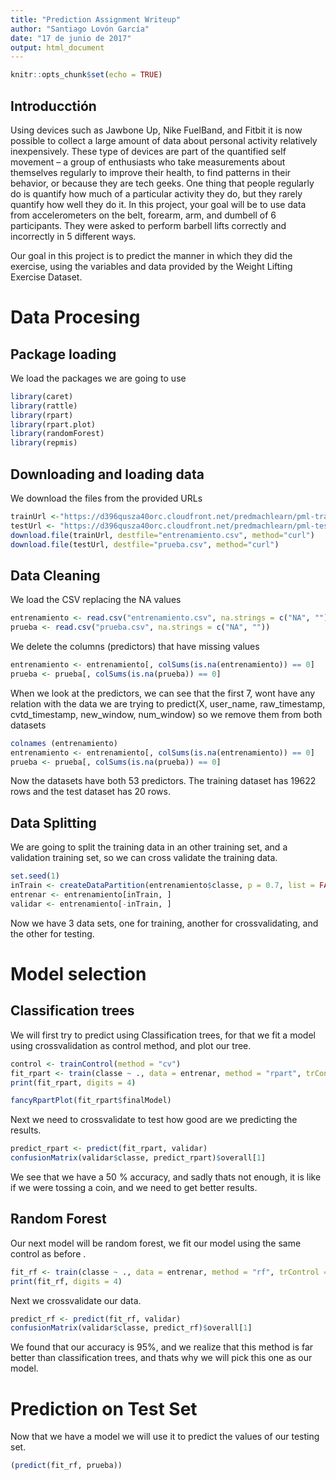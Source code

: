 ```yaml
---
title: "Prediction Assignment Writeup"
author: "Santiago Lovón García"
date: "17 de junio de 2017"
output: html_document
---
```


```r
knitr::opts_chunk$set(echo = TRUE)
```

## Introducctión

Using devices such as Jawbone Up, Nike FuelBand, and Fitbit it is now possible to collect a large amount of data about personal activity relatively inexpensively. These type of devices are part of the quantified self movement – a group of enthusiasts who take measurements about themselves regularly to improve their health, to find patterns in their behavior, or because they are tech geeks. One thing that people regularly do is quantify how much of a particular activity they do, but they rarely quantify how well they do it. In this project, your goal will be to use data from accelerometers on the belt, forearm, arm, and dumbell of 6 participants. They were asked to perform barbell lifts correctly and incorrectly in 5 different ways. 

Our goal in this project is to predict the manner in which they did the exercise, using the variables and data provided by the Weight Lifting Exercise Dataset.

# Data Procesing
## Package loading
We load the packages we are going to use 
```r
library(caret)
library(rattle)
library(rpart)
library(rpart.plot)
library(randomForest)
library(repmis)
```  

## Downloading and loading data
We download the files from the provided URLs
```r
trainUrl <-"https://d396qusza40orc.cloudfront.net/predmachlearn/pml-training.csv"
testUrl <- "https://d396qusza40orc.cloudfront.net/predmachlearn/pml-testing.csv"
download.file(trainUrl, destfile="entrenamiento.csv", method="curl")
download.file(testUrl, destfile="prueba.csv", method="curl")
```  

## Data Cleaning
We load the CSV replacing the NA values
```r
entrenamiento <- read.csv("entrenamiento.csv", na.strings = c("NA", ""))
prueba <- read.csv("prueba.csv", na.strings = c("NA", ""))
```  

We delete the columns (predictors) that have missing values
```r
entrenamiento <- entrenamiento[, colSums(is.na(entrenamiento)) == 0] 
prueba <- prueba[, colSums(is.na(prueba)) == 0] 
```  

When we look at the predictors, we can see that the first 7, wont have any relation with the data we are trying to predict(X, user_name, raw_timestamp, cvtd_timestamp, new_window, num_window) so we remove them from both datasets

```r
colnames (entrenamiento)
entrenamiento <- entrenamiento[, colSums(is.na(entrenamiento)) == 0] 
prueba <- prueba[, colSums(is.na(prueba)) == 0] 
```  
Now the datasets have both 53 predictors. The training dataset has 19622 rows and the test dataset has 20 rows.

## Data Splitting
We are going to split the training data in an other training set, and a validation training set, so we can cross validate the training data.
```r
set.seed(1) 
inTrain <- createDataPartition(entrenamiento$classe, p = 0.7, list = FALSE)
entrenar <- entrenamiento[inTrain, ]
validar <- entrenamiento[-inTrain, ]
```  
Now we have 3 data sets, one for training, another for crossvalidating, and the other for testing.

# Model selection
## Classification trees
We will first try to predict using Classification trees, for that we fit a model using crossvalidation as control method, and plot our tree. 
```r
control <- trainControl(method = "cv")
fit_rpart <- train(classe ~ ., data = entrenar, method = "rpart", trControl = control)
print(fit_rpart, digits = 4)

fancyRpartPlot(fit_rpart$finalModel)

```  
Next we need to crossvalidate to test how good are we predicting the results.
```r
predict_rpart <- predict(fit_rpart, validar)
confusionMatrix(validar$classe, predict_rpart)$overall[1]
```  
We see that we have a 50 % accuracy, and sadly thats not enough, it is like if we were tossing a coin, and we need to get better results. 

## Random Forest
Our next model will be random forest, we fit our model using the same control as before .
```r

fit_rf <- train(classe ~ ., data = entrenar, method = "rf", trControl = control)
print(fit_rf, digits = 4)

```  
Next we crossvalidate our data.
```r
predict_rf <- predict(fit_rf, validar)
confusionMatrix(validar$classe, predict_rf)$overall[1]

```  
We found that our accuracy is 95%, and we realize that this method is far better than classification trees, and thats why we will pick this one as our model.

# Prediction on Test Set
Now that we have a model we will use it to predict the values of our testing set. 
```r
(predict(fit_rf, prueba))

```  

